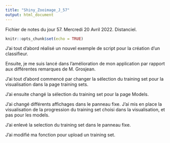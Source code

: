 ```yaml
---
title: "Shiny_Zooimage_J_57"
output: html_document
---
```


Fichier de notes du jour 57. Mercredi 20 Avril 2022. Distanciel.

```r
knitr::opts_chunk$set(echo = TRUE)
```

J'ai tout d'abord réalisé un nouvel exemple de script pour la création d'un classifieur. \

Ensuite, je me suis lancé dans l'amélioration de mon application par rapport aux différentes remarques de M. Grosjean. \

J'ai tout d'abord commencé par changer la sélection du training set pour la visualisation dans la page training sets. \

J'ai ensuite changé la sélection du training set pour la page Models. \

J'ai changé différents affichages dans le panneau fixe. J'ai mis en place la visualisation de la progression du training set choisi dans la visualisation, et pas pour les models. \

J'ai enlevé la selection du training set dans le panneau fixe. \

J'ai modifié ma fonction pour upload un training set. \

